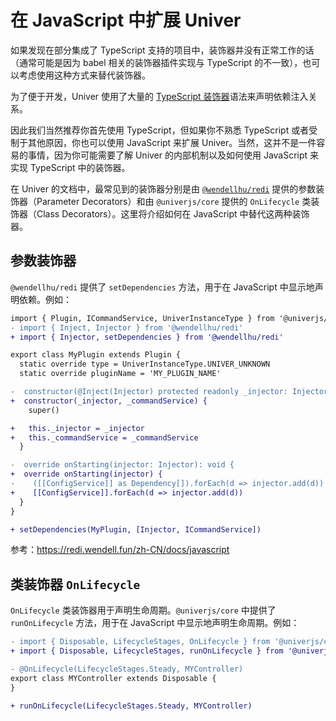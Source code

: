 
# 在 JavaScript 中扩展 Univer

<BadgeGroup values={[UniverTypes.GENERAL]} value={UniverTypes.GENERAL} />

<Callout>
  如果发现在部分集成了 TypeScript 支持的项目中，装饰器并没有正常工作的话（通常可能是因为 babel 相关的装饰器插件实现与 TypeScript 的不一致），也可以考虑使用这种方式来替代装饰器。
</Callout>

为了便于开发，Univer 使用了大量的 [TypeScript 装饰器](https://www.typescriptlang.org/docs/handbook/decorators.html)语法来声明依赖注入关系。

因此我们当然推荐你首先使用 TypeScript，但如果你不熟悉 TypeScript 或者受制于其他原因，你也可以使用 JavaScript 来扩展 Univer。当然，这并不是一件容易的事情，因为你可能需要了解 Univer 的内部机制以及如何使用 JavaScript 来实现 TypeScript 中的装饰器。

在 Univer 的文档中，最常见到的装饰器分别是由 [`@wendellhu/redi`](https://redi.wendell.fun) 提供的参数装饰器（Parameter Decorators）和由 `@univerjs/core` 提供的 `OnLifecycle` 类装饰器（Class Decorators）。这里将介绍如何在 JavaScript 中替代这两种装饰器。

## 参数装饰器

`@wendellhu/redi` 提供了 `setDependencies` 方法，用于在 JavaScript 中显示地声明依赖。例如：

```diff
import { Plugin, ICommandService, UniverInstanceType } from '@univerjs/core'
- import { Inject, Injector } from '@wendellhu/redi'
+ import { Injector, setDependencies } from '@wendellhu/redi'

export class MyPlugin extends Plugin {
  static override type = UniverInstanceType.UNIVER_UNKNOWN
  static override pluginName = 'MY_PLUGIN_NAME'

-  constructor(@Inject(Injector) protected readonly _injector: Injector, @ICommandService private readonly _commandService: ICommandService) {
+  constructor(_injector, _commandService) {
    super()

+   this._injector = _injector
+   this._commandService = _commandService
  }

-  override onStarting(injector: Injector): void {
+  override onStarting(injector) {
-    ([[ConfigService]] as Dependency[]).forEach(d => injector.add(d))
+    [[ConfigService]].forEach(d => injector.add(d))
  }
}

+ setDependencies(MyPlugin, [Injector, ICommandService])
```

参考：https://redi.wendell.fun/zh-CN/docs/javascript

## 类装饰器 `OnLifecycle`

`OnLifecycle` 类装饰器用于声明生命周期。`@univerjs/core` 中提供了 `runOnLifecycle` 方法，用于在 JavaScript 中显示地声明生命周期。例如：

```diff
- import { Disposable, LifecycleStages, OnLifecycle } from '@univerjs/core'
+ import { Disposable, LifecycleStages, runOnLifecycle } from '@univerjs/core'

- @OnLifecycle(LifecycleStages.Steady, MYController)
export class MYController extends Disposable {
}

+ runOnLifecycle(LifecycleStages.Steady, MYController)
```
